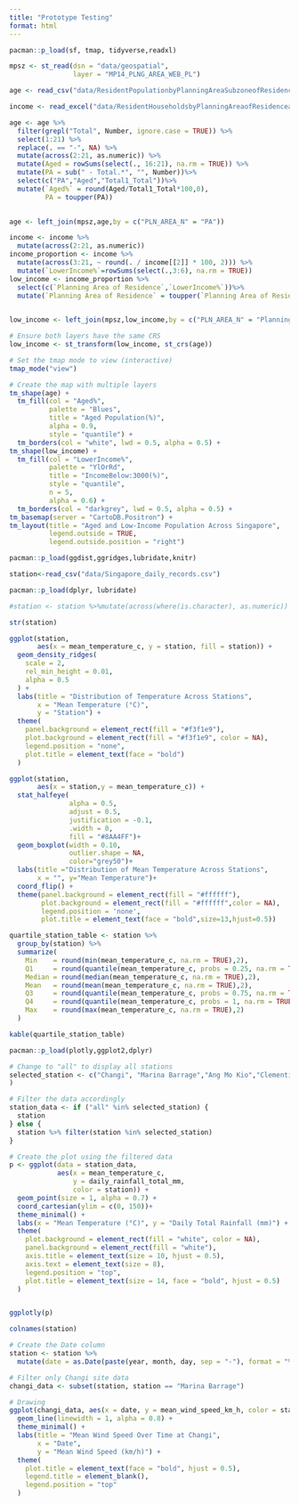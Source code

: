 ```yaml
---
title: "Prototype Testing"
format: html
---
```


```r
pacman::p_load(sf, tmap, tidyverse,readxl)
```

```r
mpsz <- st_read(dsn = "data/geospatial", 
                layer = "MP14_PLNG_AREA_WEB_PL")
```

```r
age <- read_csv("data/ResidentPopulationbyPlanningAreaSubzoneofResidenceAgeGroupandFloorAreaofResidenceCensusofPopulation2020.csv")

income <- read_excel("data/ResidentHouseholdsbyPlanningAreaofResidenceandMonthlyHouseholdIncomefromWorkCensusOfPopulation2020.xlsx",sheet = "sheet1",range="A11:U43")

```

```r
age <- age %>%
  filter(grepl("Total", Number, ignore.case = TRUE)) %>%  
  select(1:21) %>%
  replace(. == "-", NA) %>%
  mutate(across(2:21, as.numeric)) %>%
  mutate(Aged = rowSums(select(., 16:21), na.rm = TRUE)) %>%
  mutate(PA = sub(" - Total.*", "", Number))%>%
  select(c("PA","Aged","Total1_Total"))%>%
  mutate(`Aged%` = round(Aged/Total1_Total*100,0),
         PA = toupper(PA))
  

```

```r
age <- left_join(mpsz,age,by = c("PLN_AREA_N" = "PA"))
```

```r
income <- income %>%
  mutate(across(2:21, as.numeric))
income_proportion <- income %>%
  mutate(across(3:21, ~ round(. / income[[2]] * 100, 2))) %>%
  mutate(`LowerIncome%`=rowSums(select(.,3:6), na.rm = TRUE))
low_income <- income_proportion %>%
  select(c(`Planning Area of Residence`,`LowerIncome%`))%>%
  mutate(`Planning Area of Residence` = toupper(`Planning Area of Residence`))
  


```

```r
low_income <- left_join(mpsz,low_income,by = c("PLN_AREA_N" = "Planning Area of Residence"))
```

```r
# Ensure both layers have the same CRS
low_income <- st_transform(low_income, st_crs(age))

# Set the tmap mode to view (interactive)
tmap_mode("view")

# Create the map with multiple layers
tm_shape(age) +
  tm_fill(col = "Aged%", 
          palette = "Blues", 
          title = "Aged Population(%)",
          alpha = 0.9,
          style = "quantile") +
  tm_borders(col = "white", lwd = 0.5, alpha = 0.5) +
tm_shape(low_income) + 
  tm_fill(col = "LowerIncome%", 
          palette = "YlOrRd", 
          title = "IncomeBelow:3000(%)", 
          style = "quantile",
          n = 5,
          alpha = 0.6) +
  tm_borders(col = "darkgrey", lwd = 0.5, alpha = 0.5) +
tm_basemap(server = "CartoDB.Positron") +
tm_layout(title = "Aged and Low-Income Population Across Singapore", 
          legend.outside = TRUE,
          legend.outside.position = "right")


```

```r
pacman::p_load(ggdist,ggridges,lubridate,knitr)
```

```r
station<-read_csv("data/Singapore_daily_records.csv")

```

```r
pacman::p_load(dplyr, lubridate)

#station <- station %>%mutate(across(where(is.character), as.numeric)) 

str(station)

```

```r
ggplot(station, 
       aes(x = mean_temperature_c, y = station, fill = station)) +
  geom_density_ridges(
    scale = 2, 
    rel_min_height = 0.01, 
    alpha = 0.5
  ) +
  labs(title = "Distribution of Temperature Across Stations",
       x = "Mean Temperature (°C)", 
       y = "Station") +
  theme(
    panel.background = element_rect(fill = "#f3f1e9"),
    plot.background = element_rect(fill = "#f3f1e9", color = NA),
    legend.position = "none",
    plot.title = element_text(face = "bold")
  )

```

```r
ggplot(station, 
       aes(x = station,y = mean_temperature_c)) +
  stat_halfeye(
               alpha = 0.5,
               adjust = 0.5,
               justification = -0.1,
               .width = 0,
               fill = "#8AA4FF")+
  geom_boxplot(width = 0.10,
               outlier.shape = NA,
               color="grey50")+
  labs(title ="Distribution of Mean Temperature Across Stations",
       x = "", y="Mean Temperature")+
  coord_flip() +
  theme(panel.background = element_rect(fill = "#ffffff"),
        plot.background = element_rect(fill = "#ffffff",color = NA),
        legend.position = 'none',
        plot.title = element_text(face = "bold",size=13,hjust=0.5))

```

```r
quartile_station_table <- station %>%
  group_by(station) %>%
  summarize(
    Min    = round(min(mean_temperature_c, na.rm = TRUE),2),
    Q1     = round(quantile(mean_temperature_c, probs = 0.25, na.rm = TRUE),2),
    Median = round(median(mean_temperature_c, na.rm = TRUE),2),
    Mean   = round(mean(mean_temperature_c, na.rm = TRUE),2),
    Q3     = round(quantile(mean_temperature_c, probs = 0.75, na.rm = TRUE),2),
    Q4     = round(quantile(mean_temperature_c, probs = 1, na.rm = TRUE),2),
    Max    = round(max(mean_temperature_c, na.rm = TRUE),2)
  )

kable(quartile_station_table)


```

```r
pacman::p_load(plotly,ggplot2,dplyr)

# Change to "all" to display all stations
selected_station <- c("Changi", "Marina Barrage","Ang Mo Kio","Clementi","Jurong (West)","Paya Lebar","Newton","Pasir Panjang","Tai Seng","Admiralty"
)

# Filter the data accordingly
station_data <- if ("all" %in% selected_station) {
  station
} else {
  station %>% filter(station %in% selected_station)
}

# Create the plot using the filtered data
p <- ggplot(data = station_data, 
            aes(x = mean_temperature_c,
                y = daily_rainfall_total_mm, 
                color = station)) +
  geom_point(size = 1, alpha = 0.7) +  
  coord_cartesian(ylim = c(0, 150))+
  theme_minimal() +
  labs(x = "Mean Temperature (°C)", y = "Daily Total Rainfall (mm)") +
  theme(
    plot.background = element_rect(fill = "white", color = NA),
    panel.background = element_rect(fill = "white"),
    axis.title = element_text(size = 10, hjust = 0.5),
    axis.text = element_text(size = 8),
    legend.position = "top",
    plot.title = element_text(size = 14, face = "bold", hjust = 0.5)
  )


ggplotly(p)


```

```r
colnames(station)

```

```r
# Create the Date column
station <- station %>%
  mutate(date = as.Date(paste(year, month, day, sep = "-"), format = "%Y-%m-%d"))

# Filter only Changi site data
changi_data <- subset(station, station == "Marina Barrage")

# Drawing
ggplot(changi_data, aes(x = date, y = mean_wind_speed_km_h, color = station, group = station)) +
  geom_line(linewidth = 1, alpha = 0.8) +
  theme_minimal() +
  labs(title = "Mean Wind Speed Over Time at Changi",
       x = "Date",
       y = "Mean Wind Speed (km/h)") +
  theme(
    plot.title = element_text(face = "bold", hjust = 0.5),
    legend.title = element_blank(),
    legend.position = "top"
  )

```
